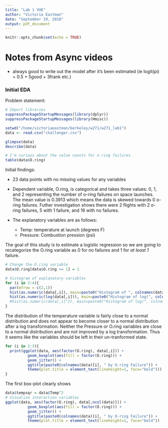 ```yaml
---
title: "Lab 1 VHE"
author: "Victoria Eastman"
date: "September 19, 2018"
output: pdf_document
---
```


```r
knitr::opts_chunk$set(echo = TRUE)
```

# Notes from Async videos
 - always good to write out the model after it's been estimated (ie logit(pi) = 0.5 + 5good + 3frank etc.)


### Initial EDA

Problem statement: 

```r
# Import libraries
suppressPackageStartupMessages(library(dplyr))
suppressPackageStartupMessages(library(Hmisc))

setwd("/home/victoriaeastman/berkeley/w271/w271_lab1")
data <- read.csv("challenger.csv")
```

```r
glimpse(data)
describe(data)

# I'm curious about the value counts for o-ring failures
table(data$O.ring)
```

Initial findings:

  - 23 data points with no missing values for any variables
  - Dependent variable, O.ring, is categorical and takes three values: 0, 1, and 2 representing the number of o-ring failures on space launches. The mean value is 0.3913 which means the data is skewed towards 0 o-ring failures. Futher investigation shows there were 2 flights with 2 o-ring failures, 5 with 1 failure, and 16 with no failures.
  - The explanatory variables are as follows:
  
    + Temp: temperature at launch (degrees F)
    + Pressure: Combustion pression (psi)
    
The goal of this study is to estimate a logistic regression so we are going to recategorize the O.ring variable as 0 for no failures and 1 for *at least 1* failure. 
  
  
```r

# Change the O.ring variable
data$O.ring[data$O.ring >= 1] = 1

# histogram of explanatory variables
for (i in 2:4){
  par(mfrow = c(2,1))
  hist(as.numeric(data[,i]), main=paste0("Histogram of ", colnames(data)[i]), xlab=NA)
  hist(as.numeric(log(data[,i])), main=paste0("Histogram of log(", colnames(data)[i], ")"), xlab=NA)
  #hist(as.numeric(data[,i]^2), main=paste0("Histogram of log(", colnames(data)[i], ")"), xlab=NA)
}

```

The distribution of the temperature variable is fairly close to a normal distribution and does not appear to become closer to a normal distribution after a log transformation. Neither the Pressure or O.ring variables are close to a normal distribution and are not improved by a log transformation. Thus it seems like the variables should be left in their un-tranformed state.

```r
for (i in 2:3){
  print(ggplot(data, aes(factor(O.ring), data[,i])) +
          geom_boxplot(aes(fill = factor(O.ring))) + 
          geom_jitter() +
          ggtitle(paste0(colnames(data)[i], " by O-ring Failure")) + 
          theme(plot.title = element_text(lineheight=1, face="bold")))
}
```

The first box-plot clearly shows 


```r
data$tempsqr = data$Temp^2
# Visualize interaction variables
ggplot(data, aes(factor(O.ring), data[,ncol(data)])) +
          geom_boxplot(aes(fill = factor(O.ring))) + 
          geom_jitter() +
          ggtitle(paste0(colnames(data)[i], " by O-ring Failure")) + 
          theme(plot.title = element_text(lineheight=1, face="bold"))

```











